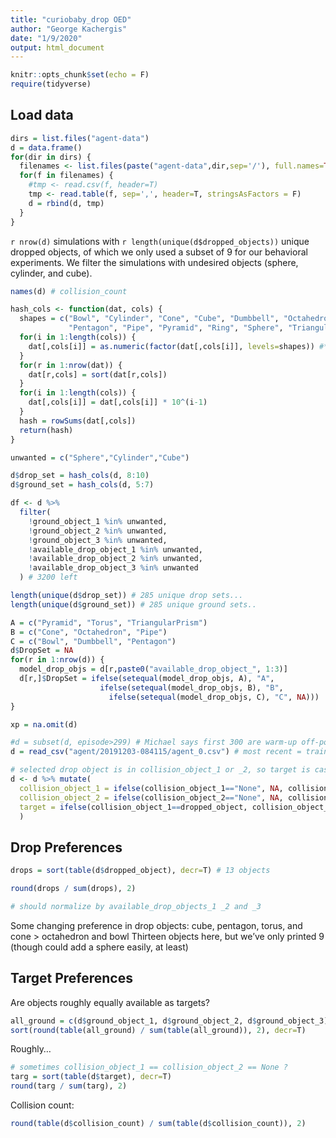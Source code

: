 ```yaml
---
title: "curiobaby_drop OED"
author: "George Kachergis"
date: "1/9/2020"
output: html_document
---
```


```r
knitr::opts_chunk$set(echo = F)
require(tidyverse)
```

## Load data

```r
dirs = list.files("agent-data")
d = data.frame()
for(dir in dirs) {
  filenames <- list.files(paste("agent-data",dir,sep='/'), full.names=TRUE)
  for(f in filenames) {
    #tmp <- read.csv(f, header=T)
    tmp <- read.table(f, sep=',', header=T, stringsAsFactors = F)
    d = rbind(d, tmp)
  }
}
```

`r nrow(d)` simulations with `r length(unique(d$dropped_objects))` unique dropped objects, of which we only used a subset of 9 for our behavioral experiments. We filter the simulations with undesired objects (sphere, cylinder, and cube).

```r
names(d) # collision_count

hash_cols <- function(dat, cols) {
  shapes = c("Bowl", "Cylinder", "Cone", "Cube", "Dumbbell", "Octahedron", 
             "Pentagon", "Pipe", "Pyramid", "Ring", "Sphere", "TriangularPrism")
  for(i in 1:length(cols)) {
    dat[,cols[i]] = as.numeric(factor(dat[,cols[i]], levels=shapes)) #* 10^(i-1)
  }
  for(r in 1:nrow(dat)) {
    dat[r,cols] = sort(dat[r,cols])
  }
  for(i in 1:length(cols)) {
    dat[,cols[i]] = dat[,cols[i]] * 10^(i-1)
  }
  hash = rowSums(dat[,cols])
  return(hash)
}

unwanted = c("Sphere","Cylinder","Cube")

d$drop_set = hash_cols(d, 8:10)
d$ground_set = hash_cols(d, 5:7)

df <- d %>% 
  filter(
    !ground_object_1 %in% unwanted,
    !ground_object_2 %in% unwanted,
    !ground_object_3 %in% unwanted,
    !available_drop_object_1 %in% unwanted,
    !available_drop_object_2 %in% unwanted,
    !available_drop_object_3 %in% unwanted
  ) # 3200 left

length(unique(d$drop_set)) # 285 unique drop sets...
length(unique(d$ground_set)) # 285 unique ground sets..

A = c("Pyramid", "Torus", "TriangularPrism")
B = c("Cone", "Octahedron", "Pipe")
C = c("Bowl", "Dumbbell", "Pentagon")
d$DropSet = NA
for(r in 1:nrow(d)) {
  model_drop_objs = d[r,paste0("available_drop_object_", 1:3)]
  d[r,]$DropSet = ifelse(setequal(model_drop_objs, A), "A", 
                    ifelse(setequal(model_drop_objs, B), "B",
                      ifelse(setequal(model_drop_objs, C), "C", NA)))
}

xp = na.omit(d)

#d = subset(d, episode>299) # Michael says first 300 are warm-up off-policy
d = read_csv("agent/20191203-084115/agent_0.csv") # most recent = trained dynamics model

# selected drop object is in collision_object_1 or _2, so target is case where dropped_object!=collision_object
d <- d %>% mutate(
  collision_object_1 = ifelse(collision_object_1=="None", NA, collision_object_1),
  collision_object_2 = ifelse(collision_object_2=="None", NA, collision_object_2),
  target = ifelse(collision_object_1==dropped_object, collision_object_2, collision_object_1)
  ) 

```

## Drop Preferences

```r

drops = sort(table(d$dropped_object), decr=T) # 13 objects

round(drops / sum(drops), 2)

# should normalize by available_drop_objects_1 _2 and _3
```

Some changing preference in drop objects: cube, pentagon, torus, and cone > octahedron and bowl
Thirteen objects here, but we've only printed 9 (though could add a sphere easily, at least)

## Target Preferences

Are objects roughly equally available as targets?

```r
all_ground = c(d$ground_object_1, d$ground_object_2, d$ground_object_3)
sort(round(table(all_ground) / sum(table(all_ground)), 2), decr=T)
```

Roughly... 

```r
# sometimes collision_object_1 == collision_object_2 == None ?
targ = sort(table(d$target), decr=T)
round(targ / sum(targ), 2)
```


Collision count:
```r
round(table(d$collision_count) / sum(table(d$collision_count)), 2)
```
